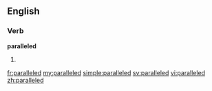 ==English==

===Verb===
'''paralleled'''

#{{present participle of|parallel}}

[[fr:paralleled]]
[[my:paralleled]]
[[simple:paralleled]]
[[sv:paralleled]]
[[vi:paralleled]]
[[zh:paralleled]]